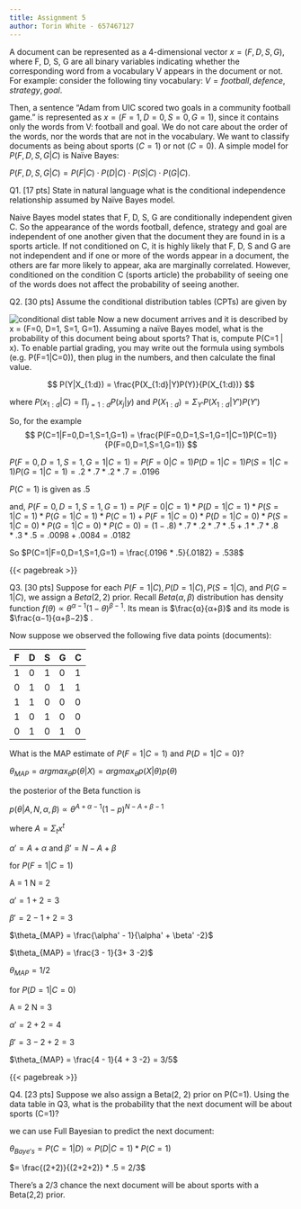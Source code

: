 ```yaml
---
title: Assignment 5
author: Torin White - 657467127
---
```


A document can be represented as a 4-dimensional vector $x = (F, D, S, G)$, where F, D, S, G are
all binary variables indicating whether the corresponding word from a vocabulary V appears in
the document or not. For example: consider the following tiny vocabulary:
$V = {football, defence, strategy, goal}$.

Then, a sentence "Adam from UIC scored two goals in a community football game." is represented
as $x = (F=1, D=0, S=0, G=1)$, since it contains only the words from V: football and goal. We do
not care about the order of the words, nor the words that are not in the vocabulary.
We want to classify documents as being about sports $(C=1)$ or not $(C=0)$. A simple model for
$P(F, D, S, G | C)$ is Naïve Bayes:

$P(F,D, S, G|C) = P(F|C) ⋅ P(D|C) ⋅ P(S|C) ⋅ P(G|C)$.


Q1. [17 pts] State in natural language what is the conditional independence relationship assumed
by Naïve Bayes model.

Naive Bayes model states that F, D, S, G are conditionally independent given C. So the appearance of the words football, defence, strategy and goal are independent of one another given that the document they are found in is a sports article. If not conditioned on C, it is highly likely that F, D, S and G are not independent and if one or more of the words appear in a document, the others are far more likely to appear, aka are marginally correlated. However, conditioned on the condition C (sports article) the probability of seeing one of the words does not affect the probability of seeing another. 


Q2. [30 pts] Assume the conditional distribution tables (CPTs) are given by

![conditional dist table](Q1probs.png)
Now a new document arrives and it is described by x = (F=0, D=1, S=1, G=1). Assuming a naïve
Bayes model, what is the probability of this document being about sports? That is, compute P(C=1
| x).
To enable partial grading, you may write out the formula using symbols (e.g. P(F=1|C=0)), then
plug in the numbers, and then calculate the final value.

$$ P(Y|X_{1:d}) = \frac{P(X_{1:d}|Y)P(Y)}{P(X_{1:d})} $$

where $P(x_{1:d}|C) = \prod_{j=1:d}P(x_j|y)$ and $P(X_{1:d}) = \Sigma_{Y'}P(X_{1:d}|Y')P(Y')$

So, for the example
$$ P(C=1|F=0,D=1,S=1,G=1) = \frac{P(F=0,D=1,S=1,G=1|C=1)P(C=1)}{P(F=0,D=1,S=1,G=1)} $$

$P(F=0,D=1,S=1,G=1|C=1) = P(F=0|C=1)P(D=1|C=1)P(S=1|C=1)P(G=1|C=1) = .2*.7*.2*.7 = .0196$

$P(C=1)$ is given as .5

and,
$P(F=0,D=1,S=1,G=1) = P(F=0|C=1) * P(D=1|C=1) * P(S=1|C=1) * P(G=1|C=1) * P(C=1) 
+ P(F=1|C=0) * P(D=1|C=0) * P(S=1|C=0) * P(G=1|C=0) * P(C=0) 
= (1-.8) * .7 * .2 * .7 * .5 + .1 * .7 * .8 * .3 * .5 = .0098 + .0084 = .0182$ 

So $P(C=1|F=0,D=1,S=1,G=1) = \frac{.0196 * .5}{.0182} = .538$

{{< pagebreak >}}

Q3. [30 pts] Suppose for each $P(F=1|C), P(D=1|C), P(S=1|C)$, and $P(G=1|C)$, we assign a $Beta(2,
2)$ prior. Recall $Beta(α, β)$ distribution has density function $f(θ) ∝ θ^{α−1}(1 − θ)^{β−1}$. Its mean is 
$\frac{α}{α+β}$ and its mode is $\frac{α−1}{α+β−2}$ .

Now suppose we observed the following five data points (documents):

|F|D|S|G|C|
|-|-|-|-|-|
|1|0|1|0|1|
|0|1|0|1|1|
|1|1|0|0|0|
|1|0|1|0|0|
|0|1|0|1|0|

What is the MAP estimate of $P(F=1|C=1)$ and $P(D=1|C=0)$?

$\theta_{MAP} = argmax_{\theta}p(\theta|X) = argmax_{\theta}p(X|\theta)p(\theta)$

the posterior of the Beta function is 

$p(\theta|A,N,\alpha,\beta) \propto \theta^{A+\alpha-1}(1-p)^{N-A+\beta-1}$

where $A = \Sigma_{t}x^{t}$

$\alpha' = A+\alpha$ and $\beta' = N-A+\beta$

for $P(F=1|C=1)$

A = 1
N = 2

$\alpha' = 1 + 2 = 3$

$\beta' = 2 - 1 + 2 = 3$

$\theta_{MAP} = \frac{\alpha' - 1}{\alpha' + \beta' -2}$

$\theta_{MAP} = \frac{3 - 1}{3+ 3 -2}$

$\theta_{MAP} = 1/2$ 

for $P(D=1|C=0)$

A = 2
N = 3

$\alpha' = 2+2 = 4$

$\beta' = 3-2+2 = 3$

$\theta_{MAP} = \frac{4 - 1}{4 + 3 -2} = 3/5$

{{< pagebreak >}}

Q4. [23 pts] Suppose we also assign a Beta(2, 2) prior on P(C=1). Using the data table in Q3,
what is the probability that the next document will be about sports (C=1)?

we can use Full Bayesian to predict the next document:

$\theta_{Baye's} = P(C=1|D) \propto P(D|C=1) * P(C=1)$

$= \frac{(2+2)}{(2+2+2)} * .5 = 2/3$

There's a 2/3 chance the next document will be about sports with a Beta(2,2) prior.
